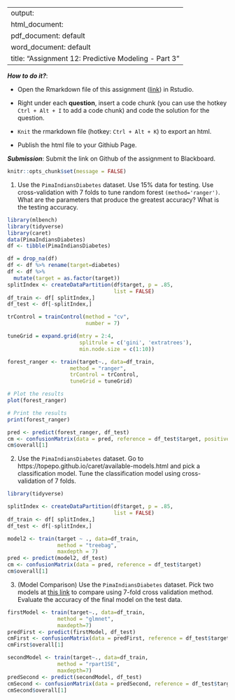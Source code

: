 
---
output: 
  html_document:
  pdf_document: default
  word_document: default
title: "Assignment 12: Predictive Modeling - Part 3"
---

***How to do it?***: 

- Open the Rmarkdown file of this assignment ([link](assignment12.Rmd)) in Rstudio. 

- Right under each **question**, insert  a code chunk (you can use the hotkey `Ctrl + Alt + I` to add a code chunk) and code the solution for the question. 

- `Knit` the rmarkdown file (hotkey: `Ctrl + Alt + K`) to export an html.  

-  Publish the html file to your Githiub Page. 

***Submission***: Submit the link on Github of the assignment to Blackboard.

```r
knitr::opts_chunk$set(message = FALSE)
```


1. Use the `PimaIndiansDiabetes` dataset. Use 15% data for testing. Use cross-validation with 7 folds to tune random forest `(method='ranger')`.  What are the parameters that produce the greatest accuracy? What is the testing accuracy. 
```r
library(mlbench)
library(tidyverse)
library(caret)
data(PimaIndiansDiabetes)
df <- tibble(PimaIndiansDiabetes)

df = drop_na(df)
df <- df %>% rename(target=diabetes)
df <- df %>% 
  mutate(target = as.factor(target))
splitIndex <- createDataPartition(df$target, p = .85, 
                                  list = FALSE)
df_train <- df[ splitIndex,]
df_test <- df[-splitIndex,]

trControl = trainControl(method = "cv",
                         number = 7)

tuneGrid = expand.grid(mtry = 2:4,
                       splitrule = c('gini', 'extratrees'),
                       min.node.size = c(1:10))

forest_ranger <- train(target~., data=df_train, 
                    method = "ranger", 
                    trControl = trControl,
                    tuneGrid = tuneGrid)

# Plot the results
plot(forest_ranger)

# Print the results
print(forest_ranger)

pred <- predict(forest_ranger, df_test)
cm <- confusionMatrix(data = pred, reference = df_test$target, positive = "pos")
cm$overall[1]
```

2. Use the `PimaIndiansDiabetes` dataset. Go to https://topepo.github.io/caret/available-models.html and pick a classification model.  Tune the classification model using cross-validation of 7 folds. 
```r
library(tidyverse)

splitIndex <- createDataPartition(df$target, p = .85, 
                                  list = FALSE)
df_train <- df[ splitIndex,]
df_test <- df[-splitIndex,]

model2 <- train(target ~ ., data=df_train,
                method = "treebag",
                maxdepth = 7)
pred <- predict(model2, df_test)
cm <- confusionMatrix(data = pred, reference = df_test$target)
cm$overall[1]
```

3. (Model Comparison) Use the `PimaIndiansDiabetes` dataset. Pick two models at [this link](https://topepo.github.io/caret/available-models.html) to compare using 7-fold cross validation method. Evaluate the accuracy of the final model on the test data. 
```r
firstModel <- train(target~., data=df_train, 
                method = "glmnet",
                maxdepth=7)
predFirst <- predict(firstModel, df_test)
cmFirst <- confusionMatrix(data = predFirst, reference = df_test$target)
cmFirst$overall[1]

secondModel <- train(target~., data=df_train, 
                method = "rpart1SE",
                maxdepth=7)
predSecond <- predict(secondModel, df_test)
cmSecond <- confusionMatrix(data = predSecond, reference = df_test$target)
cmSecond$overall[1]
```

